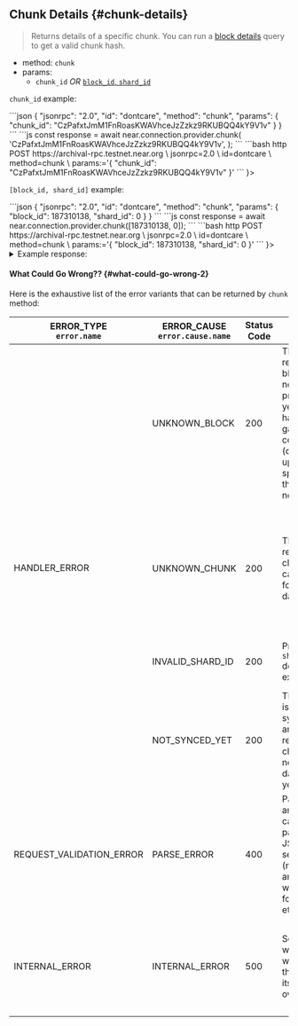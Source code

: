 

## Chunk Details {#chunk-details}

> Returns details of a specific chunk. You can run a [block details](/api/rpc/block-chunk#block-details)
> query to get a valid chunk hash.

- method: `chunk`
- params:
  - `chunk_id` _OR_ [`block_id`, `shard_id`](/api/rpc/setup#using-block_id-param)

`chunk_id` example:

<Tabs groupId="code-tabs">
  <TabItem value="json" label="JSON" default>
    ```json
    {
      "jsonrpc": "2.0",
      "id": "dontcare",
      "method": "chunk",
      "params": {
        "chunk_id": "CzPafxtJmM1FnRoasKWAVhceJzZzkz9RKUBQQ4kY9V1v"
      }
    }
    ```
  </TabItem>
  <TabItem value="js" label="JavaScript">
    ```js
    const response = await near.connection.provider.chunk(
      'CzPafxtJmM1FnRoasKWAVhceJzZzkz9RKUBQQ4kY9V1v',
    );
    ```
  </TabItem>
  <TabItem value="http" label="HTTPie">
    ```bash
    http POST https://archival-rpc.testnet.near.org \
      jsonrpc=2.0 \
      id=dontcare \
      method=chunk \
      params:='{
        "chunk_id": "CzPafxtJmM1FnRoasKWAVhceJzZzkz9RKUBQQ4kY9V1v"
      }'
    ```
  </TabItem>
  <TabItem value="Lantstool" label={<LantstoolLabel />}>
    <TryOutOnLantstool path="docs/5.api/rpc/block-chunk/get-chunk-by-chunk-id.json" />
  </TabItem>
</Tabs>

`[block_id, shard_id]` example:

<Tabs groupId="code-tabs">
  <TabItem value="json" label="JSON" default>
    ```json
    {
      "jsonrpc": "2.0",
      "id": "dontcare",
      "method": "chunk",
      "params": {
        "block_id": 187310138,
        "shard_id": 0
      }
    }
    ```
  </TabItem>
  <TabItem value="js" label="JavaScript">
    ```js
    const response = await near.connection.provider.chunk([187310138, 0]);
    ```
  </TabItem>
  <TabItem value="http" label="HTTPie">
    ```bash
    http POST https://archival-rpc.testnet.near.org \
      jsonrpc=2.0 \
      id=dontcare \
      method=chunk \
      params:='{
        "block_id": 187310138,
        "shard_id": 0
      }'
    ```
  </TabItem>
  <TabItem value="Lantstool" label={<LantstoolLabel />}>
    <TryOutOnLantstool path="docs/5.api/rpc/block-chunk/get-chunk-by-block-shard.json" />
  </TabItem>
</Tabs>

<details>
  <summary>Example response:</summary>
  ```json
  {
    "jsonrpc": "2.0",
    "result": {
      "author": "kiln.pool.f863973.m0",
      "header": {
        "balance_burnt": "0",
        "bandwidth_requests": null,
        "chunk_hash": "CzPafxtJmM1FnRoasKWAVhceJzZzkz9RKUBQQ4kY9V1v",
        "congestion_info": {
          "allowed_shard": 1,
          "buffered_receipts_gas": "0",
          "delayed_receipts_gas": "0",
          "receipt_bytes": 0
        },
        "encoded_length": 308,
        "encoded_merkle_root": "6z9JwwtVfS5nRKcKeJxgzThRRs2wCNvbH88T3cuARe6W",
        "gas_limit": 1000000000000000,
        "gas_used": 0,
        "height_created": 187310138,
        "height_included": 187310138,
        "outcome_root": "11111111111111111111111111111111",
        "outgoing_receipts_root": "AChfy3dXeJjgD2w5zXkUTFb6w8kg3AYGnyyjsvc7hXLv",
        "prev_block_hash": "Wj6B3RTv73EWDNbSammRDeA9315RaPyRrJYmiP4nG4X",
        "prev_state_root": "cRMk2zd2bWC1oBfGowgMTpqW9L5SNG2FeE72yT1wpQA",
        "rent_paid": "0",
        "shard_id": 0,
        "signature": "ed25519:L1iCopW8gY5rqwfuZT8Y3bHHXvuvWT87X9rwdY6LmFi8LGZdMhj2CkQCXLGrzdfYXD8B54wPTM9TqJAHcKfFDyW",
        "tx_root": "CMwUsP8q4DTBUYxXm12jVwC8xTD8L1T1n3jdKLQVh6bm",
        "validator_proposals": [],
        "validator_reward": "0"
      },
      "receipts": [],
      "transactions": [
        {
          "actions": [
            {
              "FunctionCall": {
                "args": "eyJyZWNvcmRfaWQiOjEsInJlY29yZCI6IkhlbGxvLCBOZWFyIFByb3RvY29sISJ9",
                "deposit": "0",
                "gas": 50000000000000,
                "method_name": "write_record"
              }
            }
          ],
          "hash": "J3KbUXF9YPu2eGnbDCACxGvmMDZMdP7acGYhVLHGu9y2",
          "nonce": 187309654000001,
          "priority_fee": 0,
          "public_key": "ed25519:EddTahJwZpJjYPPmat7DBm1m2vdrFBzVv7e3T4hzkENd",
          "receiver_id": "contract.rpc-examples.testnet",
          "signature": "ed25519:3opUQgg5eNQmE2LJ8zJiitBAVLDFR3svk8LC5VtVGorQuq8jWLocKAt7B4xb6n7DhH8zSVCWcRRrmVL9f1wHiVXa",
          "signer_id": "account.rpc-examples.testnet"
        }
      ]
    },
    "id": "dontcare"
  }
  ```
</details>

#### What Could Go Wrong?? {#what-could-go-wrong-2}

<ErrorSchemaDescription />

Here is the exhaustive list of the error variants that can be returned by `chunk` method:

<table className="custom-stripe">
  <thead>
    <tr>
      <th>
        ERROR_TYPE
        <br />
        <code>error.name</code>
      </th>
      <th>
        ERROR_CAUSE
        <br />
        <code>error.cause.name</code>
      </th>
      <th>Status Code</th>
      <th>Reason</th>
      <th>Solution</th>
    </tr>
  </thead>
  <tbody>
    <tr>
      <td rowspan="4">HANDLER_ERROR</td>
      <td>UNKNOWN_BLOCK</td>
      <td>200</td>
      <td>
        The requested block has not been produced yet or it has been garbage-collected (cleaned up
        to save space on the RPC node)
      </td>
      <td>
        <ul>
          <li>Check that the requested block is legit</li>
          <li>
            If the block had been produced more than 5 epochs ago, try to send your request to{' '}
            <a
              href="https://near-nodes.io/intro/node-types#archival-node"
              target="_blank"
              rel="noopener noreferrer"
            >
              an archival node
            </a>
          </li>
        </ul>
      </td>
    </tr>
    <tr>
      <td>UNKNOWN_CHUNK</td>
      <td>200</td>
      <td>The requested chunk can't be found in a database</td>
      <td>
        <ul>
          <li>Check that the requested chunk is legit</li>
          <li>
            If the chunk had been produced more than 5 epochs ago, try to send your request to an
            archival node
          </li>
        </ul>
      </td>
    </tr>
    <tr>
      <td>INVALID_SHARD_ID</td>
      <td>200</td>
      <td>
        Provided <code>shard_id</code> does not exist
      </td>
      <td>
        <ul>
          <li>
            Provide <code>shard_id</code> for an existing shard
          </li>
        </ul>
      </td>
    </tr>
    <tr>
      <td>NOT_SYNCED_YET</td>
      <td>200</td>
      <td>The node is still syncing and the requested chunk is not in the database yet</td>
      <td>
        <ul>
          <li>Wait until the node finish syncing</li>
          <li>Send a request to a different node which is synced</li>
        </ul>
      </td>
    </tr>
    <tr className="stripe">
      <td>REQUEST_VALIDATION_ERROR</td>
      <td>PARSE_ERROR</td>
      <td>400</td>
      <td>
        Passed arguments can't be parsed by JSON RPC server (missing arguments, wrong format, etc.)
      </td>
      <td>
        <ul>
          <li>Check the arguments passed and pass the correct ones</li>
          <li>
            Check <code>error.cause.info</code> for more details
          </li>
        </ul>
      </td>
    </tr>
    <tr>
      <td>INTERNAL_ERROR</td>
      <td>INTERNAL_ERROR</td>
      <td>500</td>
      <td>Something went wrong with the node itself or overloaded</td>
      <td>
        <ul>
          <li>Try again later</li>
          <li>Send a request to a different node</li>
          <li>
            Check <code>error.cause.info</code> for more details
          </li>
        </ul>
      </td>
    </tr>
  </tbody>
</table>
